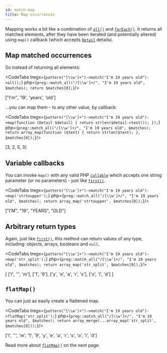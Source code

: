 ```yaml
---
id: match-map
title: Map occurrences
---
```



Mapping works a bit like a combination of [`all()`] and [`forEach()`]. It returns all matched elements, after
they have been iterated (and potentially altered) using `map()` callback (which accepts [`Detail`] details).

## Map matched occurrences

So instead of returning all elements:

<CodeTabs
    tregx={`pattern("[\\w']+")->match("I'm 19 years old")->all();`}
    php={`preg::match_all("/[\\w']+/", "I'm 19 years old", $matches);
return $matches[0];`}/>

<!--T-Regx:{return-at(0)}-->
<Result>["I'm", '19', 'years', 'old']</Result>

...you can map them - to any other value, by callback:

<CodeTabs
    tregx={`pattern("[\\w']+")->match("I'm 19 years old")->map(function (Detail $detail) {
    return strlen($detail->text());
});`}
    php={`preg::match_all("/[\\w']+/", "I'm 19 years old", $matches);
return array_map(function ($text) {
    return strlen($text);
}, $matches[0]);`}/>

<!--T-Regx:{return-at(0)}-->
<Result>[3, 2, 5, 3]</Result>

## Variable callbacks

You can invoke `map()` with any valid PHP [`callable`] which accepts one
string parameter (or no parameters) - just like [`first()`].

<CodeTabs
    tregx={`pattern("[\\w']+")->match("I'm 19 years old")->map('strtoupper');`}
    php={`preg::match_all("/[\\w']+/", "I'm 19 years old", $matches);
return array_map('strtoupper', $matches[0]);`}/>

<!--T-Regx:{return-at(0)}-->
<Result>["I'M", "19", "YEARS", "OLD"]</Result>

## Arbitrary return types

Again, just like [`first()`], this method can return values of any type, including: objects, arrays,
booleans and `null`.

<CodeTabs
    tregx={`pattern("[\\w']+")->match("I'm 19 years old")->map('str_split');`}
    php={`preg::match_all("/[\\w']+/", "I'm 19 years old", $matches);
return array_map('str_split', $matches[0]);`}/>

<!--T-Regx:{return-at(0)}-->
<Result>[
  ['I', '\'', 'm'],
  ['1', '9'],
  ['y', 'e', 'a', 'r', 's'],
  ['o', 'l', 'd']
]</Result>

<!--Result-Value:{return-semi}-->

## `flatMap()`

You can just as easily create a flattened map.

<CodeTabs
    tregx={`pattern("[\\w']+")->match("I'm 19 years old")->flatMap('str_split');`}
    php={`preg::match_all("/[\\w']+/", "I'm 19 years old", $matches);
return array_merge(...array_map('str_split', $matches[0]));`}/>

<!--T-Regx:{return-at(0)}-->
<Result>['I', '\'', 'm', '1', '9', 'y', 'e', 'a', 'r', 's', 'o', 'l', 'd']</Result>

Read more about [`flatMap()`] on the next page.

[`callable`]: https://www.php.net/manual/en/language.types.callable.php
[`first()`]: match-first.mdx
[`all()`]: match.mdx#many
[`forEach()`]: match-for-each.mdx
[`flatMap()`]: match-flat-map.mdx
[`Detail`]: match-details.md
